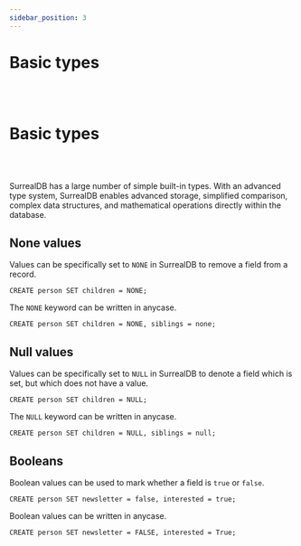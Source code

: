 ```yaml
---
sidebar_position: 3
---
```


# Basic types

<br /><br />

# Basic types

<br /><br />

SurrealDB has a large number of simple built-in types. With an advanced type system, SurrealDB enables advanced storage, simplified comparison, complex data structures, and mathematical operations directly within the database.

## None values
Values can be specifically set to `NONE` in SurrealDB to remove a field from a record.

```surql
CREATE person SET children = NONE;
```
The `NONE` keyword can be written in anycase.

```surql 
CREATE person SET children = NONE, siblings = none;
```

## Null values
Values can be specifically set to `NULL` in SurrealDB to denote a field which is set, but which does not have a value.

```surql
CREATE person SET children = NULL;
```
The `NULL` keyword can be written in anycase.

```surql
CREATE person SET children = NULL, siblings = null;
```

## Booleans
Boolean values can be used to mark whether a field is `true` or `false`.

```surql
CREATE person SET newsletter = false, interested = true;
```

Boolean values can be written in anycase.

```surql
CREATE person SET newsletter = FALSE, interested = True;
```

